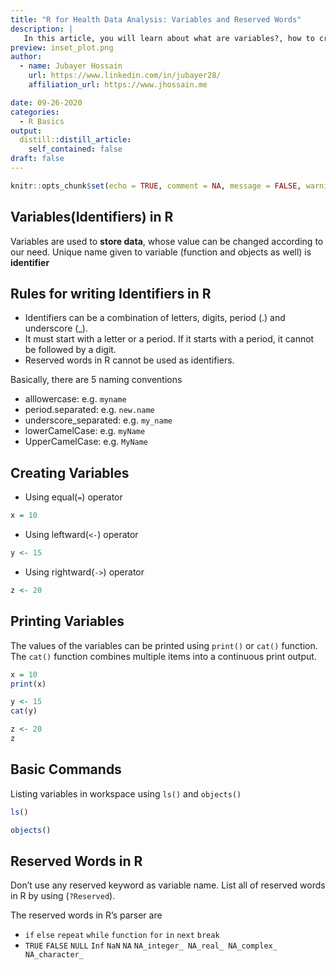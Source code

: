 ```yaml
---
title: "R for Health Data Analysis: Variables and Reserved Words"
description: |
   In this article, you will learn about what are variables?, how to create them? the naming convention of varibales in R programming. I'll also mention some reserved keywords which can not be a variable name. 
preview: inset_plot.png
author:
  - name: Jubayer Hossain
    url: https://www.linkedin.com/in/jubayer28/
    affiliation_url: https://www.jhossain.me

date: 09-26-2020
categories:
  - R Basics
output:
  distill::distill_article:
    self_contained: false
draft: false 
---
```


```r
knitr::opts_chunk$set(echo = TRUE, comment = NA, message = FALSE, warning = FALSE)
```

## Variables(Identifiers) in R
Variables are used to **store data**, whose value can be changed according to our need. Unique name given to variable (function and objects as well) is **identifier**

## Rules for writing Identifiers in R
- Identifiers can be a combination of letters, digits, period (.) and underscore (_).
- It must start with a letter or a period. If it starts with a period, it cannot be followed by a digit.
- Reserved words in R cannot be used as identifiers.

Basically, there are 5 naming conventions 

- alllowercase: e.g. `myname`
- period.separated: e.g. `new.name`
- underscore_separated: e.g. `my_name`
- lowerCamelCase: e.g. `myName`
- UpperCamelCase: e.g. `MyName`

## Creating Variables 
- Using equal(`=`) operator

```r
x = 10 
```
- Using leftward(`<-`) operator 

```r
y <- 15  
```

- Using rightward(`->`) operator 

```r
z <- 20 
```

## Printing Variables 
The values of the variables can be printed using `print()` or `cat()` function. The `cat()` function combines multiple items into a continuous print output.

```r
x = 10 
print(x)
```

```r
y <- 15  
cat(y)
```

```r
z <- 20  
z
```

## Basic Commands 
Listing variables in workspace using `ls()` and `objects()`

```r
ls() 
```
```r
objects()
```

##  Reserved Words in R 
Don't use any reserved keyword as variable name. List all of reserved words in R by using (`?Reserved`). 

The reserved words in R's parser are

- `if` `else` `repeat` `while` `function` `for` `in` `next` `break`
- `TRUE` `FALSE` `NULL` `Inf` `NaN` `NA` `NA_integer_ NA_real_ NA_complex_ NA_character_`


